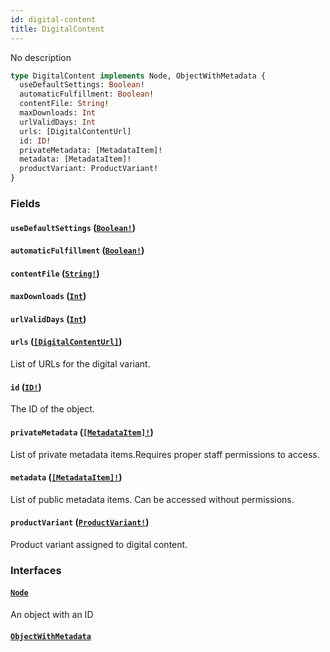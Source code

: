 ```yaml
---
id: digital-content
title: DigitalContent
---
```


No description

```graphql
type DigitalContent implements Node, ObjectWithMetadata {
  useDefaultSettings: Boolean!
  automaticFulfillment: Boolean!
  contentFile: String!
  maxDownloads: Int
  urlValidDays: Int
  urls: [DigitalContentUrl]
  id: ID!
  privateMetadata: [MetadataItem]!
  metadata: [MetadataItem]!
  productVariant: ProductVariant!
}
```

### Fields

#### `useDefaultSettings` ([`Boolean!`](/developer/api-reference/scalars/boolean))

#### `automaticFulfillment` ([`Boolean!`](/developer/api-reference/scalars/boolean))

#### `contentFile` ([`String!`](/developer/api-reference/scalars/string))

#### `maxDownloads` ([`Int`](/developer/api-reference/scalars/int))

#### `urlValidDays` ([`Int`](/developer/api-reference/scalars/int))

#### `urls` ([`[DigitalContentUrl]`](/developer/api-reference/objects/digital-content-url))

List of URLs for the digital variant.

#### `id` ([`ID!`](/developer/api-reference/scalars/id))

The ID of the object.

#### `privateMetadata` ([`[MetadataItem]!`](/developer/api-reference/objects/metadata-item))

List of private metadata items.Requires proper staff permissions to access.

#### `metadata` ([`[MetadataItem]!`](/developer/api-reference/objects/metadata-item))

List of public metadata items. Can be accessed without permissions.

#### `productVariant` ([`ProductVariant!`](/developer/api-reference/objects/product-variant))

Product variant assigned to digital content.

### Interfaces

#### [`Node`](/developer/api-reference/interfaces/node)

An object with an ID

#### [`ObjectWithMetadata`](/developer/api-reference/interfaces/object-with-metadata)
